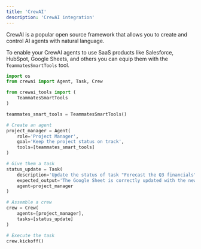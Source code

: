 ```yaml
---
title: 'CrewAI'
description: 'CrewAI integration'
---
```


CrewAI is a popular open source framework that allows you to create and control AI agents with natural language. 

To enable your CrewAI agents to use SaaS products like Salesforce, HubSpot, Google Sheets, and others you can equip them with the `TeammatesSmartTools` tool.


```python
import os
from crewai import Agent, Task, Crew

from crewai_tools import (
    TeammatesSmartTools
)

teammates_smart_tools = TeammatesSmartTools()

# Create an agent
project_manager = Agent(
    role='Project Manager',
    goal='Keep the project status on track',
    tools=[teammates_smart_tools]
)

# Give them a task
status_update = Task(
    description='Update the status of task "Forecast the Q3 financials" to "In Progress" in Google Sheets',
    expected_output='The Google Sheet is correctly updated with the new status',
    agent=project_manager
)

# Assemble a crew
crew = Crew(
    agents=[project_manager],
    tasks=[status_update] 
)

# Execute the task
crew.kickoff()

```

